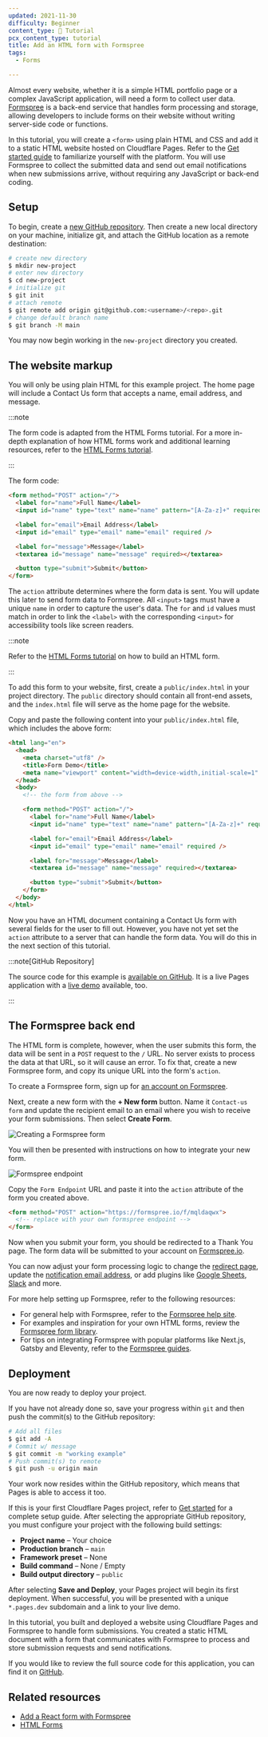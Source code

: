 ```yaml
---
updated: 2021-11-30
difficulty: Beginner
content_type: 📝 Tutorial
pcx_content_type: tutorial
title: Add an HTML form with Formspree
tags:
  - Forms

---
```




Almost every website, whether it is a simple HTML portfolio page or a complex JavaScript application, will need a form to collect user data. [Formspree](https://formspree.io) is a back-end service that handles form processing and storage, allowing developers to include forms on their website without writing server-side code or functions.

In this tutorial, you will create a `<form>` using plain HTML and CSS and add it to a static HTML website hosted on Cloudflare Pages. Refer to the [Get started guide](/pages/get-started/) to familiarize yourself with the platform. You will use Formspree to collect the submitted data and send out email notifications when new submissions arrive, without requiring any JavaScript or back-end coding.

## Setup

To begin, create a [new GitHub repository](https://repo.new/). Then create a new local directory on your machine, initialize git, and attach the GitHub location as a remote destination:

```sh
# create new directory
$ mkdir new-project
# enter new directory
$ cd new-project
# initialize git
$ git init
# attach remote
$ git remote add origin git@github.com:<username>/<repo>.git
# change default branch name
$ git branch -M main
```

You may now begin working in the `new-project` directory you created.

## The website markup

You will only be using plain HTML for this example project. The home page will include a Contact Us form that accepts a name, email address, and message.

:::note


The form code is adapted from the HTML Forms tutorial. For a more in-depth explanation of how HTML forms work and additional learning resources, refer to the [HTML Forms tutorial](/pages/tutorials/forms/).


:::

The form code:

```html
<form method="POST" action="/">
  <label for="name">Full Name</label>
  <input id="name" type="text" name="name" pattern="[A-Za-z]+" required />

  <label for="email">Email Address</label>
  <input id="email" type="email" name="email" required />

  <label for="message">Message</label>
  <textarea id="message" name="message" required></textarea>

  <button type="submit">Submit</button>
</form>
```

The `action` attribute determines where the form data is sent. You will update this later to send form data to Formspree. All `<input>` tags must have a unique `name` in order to capture the user's data. The `for` and `id` values must match in order to link the `<label>` with the corresponding `<input>` for accessibility tools like screen readers.

:::note


Refer to the [HTML Forms tutorial](/pages/tutorials/forms/) on how to build an HTML form.


:::

To add this form to your website, first, create a `public/index.html` in your project directory. The `public` directory should contain all front-end assets, and the `index.html` file will serve as the home page for the website.

Copy and paste the following content into your `public/index.html` file, which includes the above form:

```html
<html lang="en">
  <head>
    <meta charset="utf8" />
    <title>Form Demo</title>
    <meta name="viewport" content="width=device-width,initial-scale=1" />
  </head>
  <body>
    <!-- the form from above -->

    <form method="POST" action="/">
      <label for="name">Full Name</label>
      <input id="name" type="text" name="name" pattern="[A-Za-z]+" required />

      <label for="email">Email Address</label>
      <input id="email" type="email" name="email" required />

      <label for="message">Message</label>
      <textarea id="message" name="message" required></textarea>

      <button type="submit">Submit</button>
    </form>
  </body>
</html>
```

Now you have an HTML document containing a Contact Us form with several fields for the user to fill out. However, you have not yet set the `action` attribute to a server that can handle the form data. You will do this in the next section of this tutorial.

:::note[GitHub Repository]


The source code for this example is [available on GitHub](https://github.com/formspree/formspree-example-cloudflare-html). It is a live Pages application with a [live demo](https://formspree-example-cloudflare-html.pages.dev/) available, too.


:::

## The Formspree back end

The HTML form is complete, however, when the user submits this form, the data will be sent in a `POST` request to the `/` URL. No server exists to process the data at that URL, so it will cause an error. To fix that, create a new Formspree form, and copy its unique URL into the form's `action`.

To create a Formspree form, sign up for [an account on Formspree](https://formspree.io/register).

Next, create a new form with the **+ New form** button. Name it `Contact-us form` and update the recipient email to an email where you wish to receive your form submissions. Then select **Create Form**.

![Creating a Formspree form](~/assets/images/pages/tutorials/new-form-dialog.png)

You will then be presented with instructions on how to integrate your new form.

![Formspree endpoint](~/assets/images/pages/tutorials/form-endpoint.png)

Copy the `Form Endpoint` URL and paste it into the `action` attribute of the form you created above.

```html
<form method="POST" action="https://formspree.io/f/mqldaqwx">
  <!-- replace with your own formspree endpoint -->
</form>
```

Now when you submit your form, you should be redirected to a Thank You page. The form data will be submitted to your account on [Formspree.io](https://formspree.io/).

You can now adjust your form processing logic to change the [redirect page](https://help.formspree.io/hc/en-us/articles/360012378333--Thank-You-redirect), update the [notification email address](https://help.formspree.io/hc/en-us/articles/115008379348-Changing-a-form-email-address), or add plugins like [Google Sheets](https://help.formspree.io/hc/en-us/articles/360036563573-Use-Google-Sheets-to-send-your-submissions-to-a-spreadsheet), [Slack](https://help.formspree.io/hc/en-us/articles/360045648933-Send-Slack-notifications) and more.

For more help setting up Formspree, refer to the following resources:

* For general help with Formspree, refer to the [Formspree help site](https://help.formspree.io/hc/en-us).
* For examples and inspiration for your own HTML forms, review the [Formspree form library](https://formspree.io/library).
* For tips on integrating Formspree with popular platforms like Next.js, Gatsby and Eleventy, refer to the [Formspree guides](https://formspree.io/guides).

## Deployment

You are now ready to deploy your project.

If you have not already done so, save your progress within `git` and then push the commit(s) to the GitHub repository:

```sh
# Add all files
$ git add -A
# Commit w/ message
$ git commit -m "working example"
# Push commit(s) to remote
$ git push -u origin main
```

Your work now resides within the GitHub repository, which means that Pages is able to access it too.

If this is your first Cloudflare Pages project, refer to [Get started](/pages/get-started/) for a complete setup guide. After selecting the appropriate GitHub repository, you must configure your project with the following build settings:

* **Project name** – Your choice
* **Production branch** – `main`
* **Framework preset** – None
* **Build command** – None / Empty
* **Build output directory** – `public`

After selecting **Save and Deploy**, your Pages project will begin its first deployment. When successful, you will be presented with a unique `*.pages.dev` subdomain and a link to your live demo.

In this tutorial, you built and deployed a website using Cloudflare Pages and Formspree to handle form submissions. You created a static HTML document with a form that communicates with Formspree to process and store submission requests and send notifications.

If you would like to review the full source code for this application, you can find it on [GitHub](https://github.com/formspree/formspree-example-cloudflare-html).

## Related resources

* [Add a React form with Formspree](/pages/tutorials/add-a-react-form-with-formspree/)
* [HTML Forms](/pages/tutorials/forms/)
